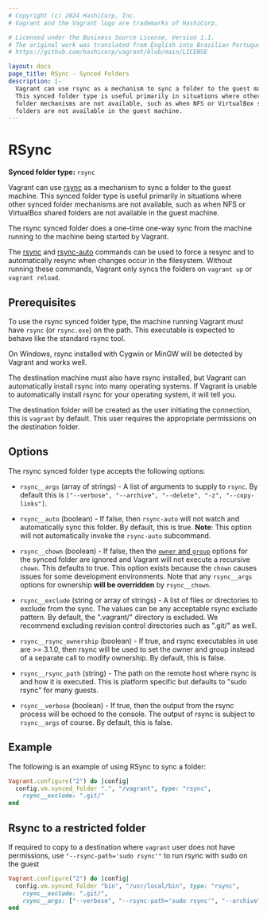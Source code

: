 ```yaml
---
# Copyright (c) 2024 HashiCorp, Inc.
# Vagrant and the Vagrant logo are trademarks of HashiCorp.

# Licensed under the Business Source License, Version 1.1.
# The original work was translated from English into Brazilian Portuguese.
# https://github.com/hashicorp/vagrant/blob/main/LICENSE

layout: docs
page_title: RSync - Synced Folders
description: |-
  Vagrant can use rsync as a mechanism to sync a folder to the guest machine.
  This synced folder type is useful primarily in situations where other synced
  folder mechanisms are not available, such as when NFS or VirtualBox shared
  folders are not available in the guest machine.
---
```


# RSync

**Synced folder type:** `rsync`

Vagrant can use [rsync](https://en.wikipedia.org/wiki/Rsync) as a mechanism
to sync a folder to the guest machine. This synced folder type is useful
primarily in situations where other synced folder mechanisms are not available,
such as when NFS or VirtualBox shared folders are not available in the guest
machine.

The rsync synced folder does a one-time one-way sync from the machine running
to the machine being started by Vagrant.

The [rsync](/vagrant/docs/cli/rsync) and [rsync-auto](/vagrant/docs/cli/rsync-auto)
commands can be used to force a resync and to automatically resync when
changes occur in the filesystem. Without running these commands, Vagrant
only syncs the folders on `vagrant up` or `vagrant reload`.

## Prerequisites

To use the rsync synced folder type, the machine running Vagrant must have
`rsync` (or `rsync.exe`) on the path. This executable is expected to behave
like the standard rsync tool.

On Windows, rsync installed with Cygwin or MinGW will be detected by
Vagrant and works well.

The destination machine must also have rsync installed, but Vagrant
can automatically install rsync into many operating systems. If Vagrant
is unable to automatically install rsync for your operating system,
it will tell you.

The destination folder will be created as the user initiating the connection,
this is `vagrant` by default. This user requires the appropriate permissions on
the destination folder.

## Options

The rsync synced folder type accepts the following options:

- `rsync__args` (array of strings) - A list of arguments to supply
  to `rsync`. By default this is `["--verbose", "--archive", "--delete", "-z", "--copy-links"]`.

- `rsync__auto` (boolean) - If false, then `rsync-auto` will not
  watch and automatically sync this folder. By default, this is true. **Note**: This
  option will not automatically invoke the `rsync-auto` subcommand.

- `rsync__chown` (boolean) - If false, then the
  [`owner` and `group`](/vagrant/docs/synced-folders/basic_usage)
  options for the synced folder are ignored and Vagrant will not execute
  a recursive `chown`. This defaults to true. This option exists because
  the `chown` causes issues for some development environments. Note that
  any `rsync__args` options for ownership **will be overridden** by
  `rsync__chown`.

- `rsync__exclude` (string or array of strings) - A list of files or directories
  to exclude from the sync. The values can be any acceptable rsync exclude
  pattern. By default, the ".vagrant/" directory is excluded. We recommend
  excluding revision control directories such as ".git/" as well.

- `rsync__rsync_ownership` (boolean) - If true, and rsync executables in use
  are >= 3.1.0, then rsync will be used to set the owner and group instead
  of a separate call to modify ownership. By default, this is false.

- `rsync__rsync_path` (string) - The path on the remote host where rsync
  is and how it is executed. This is platform specific but defaults to
  "sudo rsync" for many guests.

- `rsync__verbose` (boolean) - If true, then the output from the rsync
  process will be echoed to the console. The output of rsync is subject
  to `rsync__args` of course. By default, this is false.

## Example

The following is an example of using RSync to sync a folder:

```ruby
Vagrant.configure("2") do |config|
  config.vm.synced_folder ".", "/vagrant", type: "rsync",
    rsync__exclude: ".git/"
end
```

## Rsync to a restricted folder

If required to copy to a destination where `vagrant` user does not have
permissions, use `"--rsync-path='sudo rsync'"` to run rsync with sudo on the guest

```ruby
Vagrant.configure("2") do |config|
  config.vm.synced_folder "bin", "/usr/local/bin", type: "rsync",
    rsync__exclude: ".git/",
    rsync__args: ["--verbose", "--rsync-path='sudo rsync'", "--archive", "--delete", "-z"]
end
```
